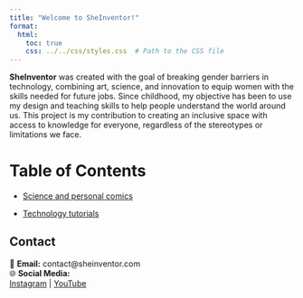 ```yaml
---
title: "Welcome to SheInventor!"
format: 
  html: 
    toc: true
    css: ../../css/styles.css  # Path to the CSS file
---
```


**SheInventor** was created with the goal of breaking gender barriers in technology, combining art, science, and innovation to equip women with the skills needed for future jobs. Since childhood, my objective has been to use my design and teaching skills to help people understand the world around us. This project is my contribution to creating an inclusive space with access to knowledge for everyone, regardless of the stereotypes or limitations we face.

# Table of Contents  

- [Science and personal comics](comics/index.qmd)  
 
- [Technology tutorials](tutorials/index.qmd)  

## **Contact**  

📧 **Email:** contact@sheinventor.com  
🌐 **Social Media:**  
[Instagram](https://www.instagram.com/sheinventor/) | [YouTube](https://www.youtube.com/@SheInventor_English)  
